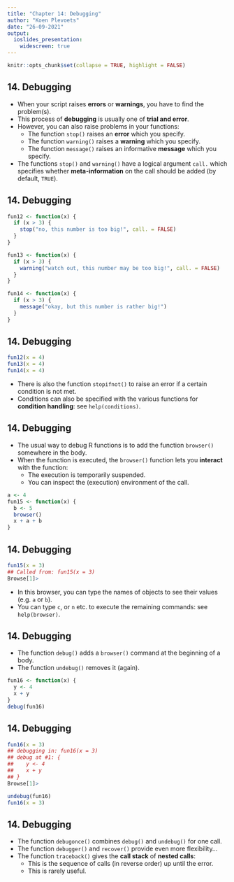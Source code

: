 ---
title: "Chapter 14: Debugging"
author: "Koen Plevoets"
date: "26-09-2021"
output: 
  ioslides_presentation:
    widescreen: true
---

```{r setup, include=FALSE}
knitr::opts_chunk$set(collapse = TRUE, highlight = FALSE)
```

## 14. Debugging

- When your script raises **errors** or **warnings**, you have to find the problem(s).
- This process of **debugging** is usually one of **trial and error**.
- However, you can also raise problems in your functions:
  - The function `stop()` raises an **error** which you specify.
  - The function `warning()` raises a **warning** which you specify.
  - The function `message()` raises an informative **message** which you specify.
- The functions `stop()` and `warning()` have a logical argument `call.` which specifies whether **meta-information** on the call should be added (by default, `TRUE`).

## 14. Debugging

```{r exampleMessages}
fun12 <- function(x) {
  if (x > 3) {
    stop("no, this number is too big!", call. = FALSE)
  }
}

fun13 <- function(x) {
  if (x > 3) {
    warning("watch out, this number may be too big!", call. = FALSE)
  }
}

fun14 <- function(x) {
  if (x > 3) {
    message("okay, but this number is rather big!")
  }
}
```

## 14. Debugging

```{r exampleMessages2, error=TRUE, warning=TRUE}
fun12(x = 4)
fun13(x = 4)
fun14(x = 4)
```

- There is also the function `stopifnot()` to raise an error if a certain condition is not met.
- Conditions can also be specified with the various functions for **condition handling**: see `help(conditions)`.

## 14. Debugging

- The usual way to debug R functions is to add the function `browser()` somewhere in the body.
- When the function is executed, the `browser()` function lets you **interact** with the function:
  - The execution is temporarily suspended.
  - You can inspect the (execution) environment of the call.

```{r exampleBrowser}
a <- 4
fun15 <- function(x) {
  b <- 5
  browser()
  x + a + b
}
```

## 14. Debugging

```{r exampleBrowser2, eval=FALSE}
fun15(x = 3)
## Called from: fun15(x = 3)
Browse[1]>
```

- In this browser, you can type the names of objects to see their values (e.g. `a` or `b`).
- You can type `c`, or `n` etc. to execute the remaining commands: see `help(browser)`.

## 14. Debugging

- The function `debug()` adds a `browser()` command at the beginning of a body.
- The function `undebug()` removes it (again).

```{r exampleDebug}
fun16 <- function(x) {
  y <- 4
  x + y
}
debug(fun16)
```

## 14. Debugging

```{r exampleDebug2, eval=FALSE}
fun16(x = 3)
## debugging in: fun16(x = 3)
## debug at #1: {
##    y <- 4
##    x + y
## }
Browse[1]>
```

```{r exampleUndebug}
undebug(fun16)
fun16(x = 3)
```

## 14. Debugging

- The function `debugonce()` combines `debug()` and `undebug()` for one call.
- The function `debugger()` and `recover()` provide even more flexibility...
- The function `traceback()` gives the **call stack** of **nested calls**:
  - This is the sequence of calls (in reverse order) up until the error.
  - This is rarely useful.
